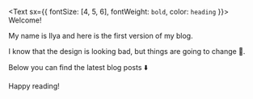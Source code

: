 
<Text sx={{ fontSize: [4, 5, 6], fontWeight: `bold`, color: `heading` }}>
  Welcome!
</Text>

My name is Ilya and here is <GatsbyLink to="/posts/why">the first version of my blog</GatsbyLink>.

I know that the design is looking bad, but <GatsbyLink to="/posts/blog-tutorials-introduction">things are going to change</GatsbyLink> 🙂.

Below you can find the latest blog posts ⬇️

Happy reading!

